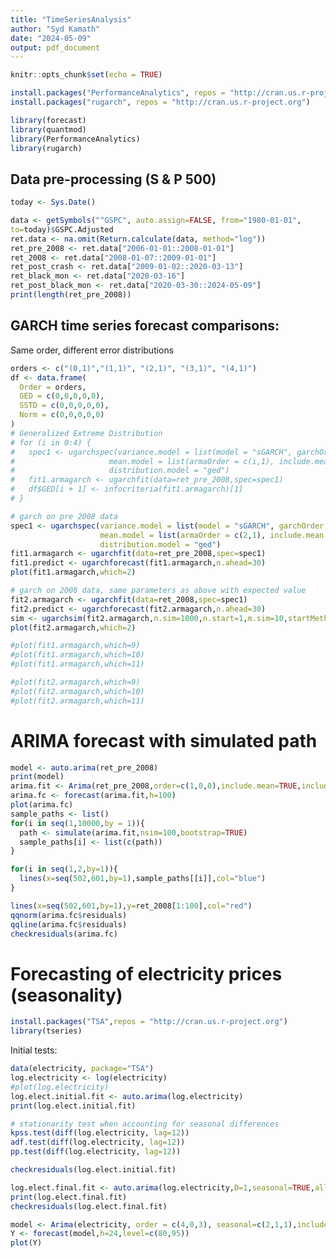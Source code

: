 ---
title: "TimeSeriesAnalysis"
author: "Syd Kamath"
date: "2024-05-09"
output: pdf_document
---

```{r setup, include=FALSE}
knitr::opts_chunk$set(echo = TRUE)
```

```{r message=FALSE}
install.packages("PerformanceAnalytics", repos = "http://cran.us.r-project.org")
install.packages("rugarch", repos = "http://cran.us.r-project.org")

library(forecast)
library(quantmod)
library(PerformanceAnalytics)
library(rugarch)
```

## Data pre-processing (S & P 500)

```{r}
today <- Sys.Date()

data <- getSymbols("^GSPC", auto.assign=FALSE, from="1980-01-01",
to=today)$GSPC.Adjusted
ret.data <- na.omit(Return.calculate(data, method="log"))
ret_pre_2008 <- ret.data["2006-01-01::2008-01-01"]
ret_2008 <- ret.data["2008-01-07::2009-01-01"]
ret_post_crash <- ret.data["2009-01-02::2020-03-13"]
ret_black_mon <- ret.data["2020-03-16"]
ret_post_black_mon <- ret.data["2020-03-30::2024-05-09"]
print(length(ret_pre_2008))
```

## GARCH time series forecast comparisons:

Same order, different error distributions

```{r}
orders <- c("(0,1)","(1,1)", "(2,1)", "(3,1)", "(4,1)") 
df <- data.frame(
  Order = orders,
  GED = c(0,0,0,0,0),
  SSTD = c(0,0,0,0,0),
  Norm = c(0,0,0,0,0)
)
# Generalized Extreme Distribution
# for (i in 0:4) {
#   spec1 <- ugarchspec(variance.model = list(model = "sGARCH", garchOrder = c(1,1)),
#                     mean.model = list(armaOrder = c(i,1), include.mean = TRUE),
#                     distribution.model = "ged")
#   fit1.armagarch <- ugarchfit(data=ret_pre_2008,spec=spec1)
#   df$GED[i + 1] <- infocriteria(fit1.armagarch)[1]
# }

# garch on pre 2008 data
spec1 <- ugarchspec(variance.model = list(model = "sGARCH", garchOrder = c(1,1)),
                    mean.model = list(armaOrder = c(2,1), include.mean = TRUE),
                    distribution.model = "ged")
fit1.armagarch <- ugarchfit(data=ret_pre_2008,spec=spec1)
fit1.predict <- ugarchforecast(fit1.armagarch,n.ahead=30)
plot(fit1.armagarch,which=2)

# garch on 2008 data, same parameters as above with expected value
fit2.armagarch <- ugarchfit(data=ret_2008,spec=spec1)
fit2.predict <- ugarchforecast(fit2.armagarch,n.ahead=30)
sim <- ugarchsim(fit2.armagarch,n.sim=1000,n.start=1,m.sim=10,startMethod="sample")
plot(fit2.armagarch,which=2)

#plot(fit1.armagarch,which=9)
#plot(fit1.armagarch,which=10)
#plot(fit1.armagarch,which=11)

#plot(fit2.armagarch,which=9)
#plot(fit2.armagarch,which=10)
#plot(fit2.armagarch,which=11)
```

# ARIMA forecast with simulated path

```{r}
model <- auto.arima(ret_pre_2008)
print(model)
arima.fit <- Arima(ret_pre_2008,order=c(1,0,0),include.mean=TRUE,include.drift = TRUE)
arima.fc <- forecast(arima.fit,h=100)
plot(arima.fc)
sample_paths <- list()
for(i in seq(1,10000,by = 1)){
  path <- simulate(arima.fit,nsim=100,bootstrap=TRUE)
  sample_paths[i] <- list(c(path))
}

for(i in seq(1,2,by=1)){
  lines(x=seq(502,601,by=1),sample_paths[[i]],col="blue")
}

lines(x=seq(502,601,by=1),y=ret_2008[1:100],col="red")
qqnorm(arima.fc$residuals)
qqline(arima.fc$residuals)
checkresiduals(arima.fc)
```

# Forecasting of electricity prices (seasonality)

```{r message=FALSE, warning=FALSE}
install.packages("TSA",repos = "http://cran.us.r-project.org")
library(tseries)
```

Initial tests:

```{r}
data(electricity, package="TSA")
log.electricity <- log(electricity)
#plot(log.electricity)
log.elect.initial.fit <- auto.arima(log.electricity)
print(log.elect.initial.fit)

# stationarity test when accounting for seasonal differences
kpss.test(diff(log.electricity, lag=12))
adf.test(diff(log.electricity, lag=12))
pp.test(diff(log.electricity, lag=12))

checkresiduals(log.elect.initial.fit)
```

```{r}
log.elect.final.fit <- auto.arima(log.electricity,D=1,seasonal=TRUE,allowdrift=TRUE,allowmean=TRUE,max.P = 5, max.Q = 5,ic="aicc")
print(log.elect.final.fit)
checkresiduals(log.elect.final.fit)
```

```{r}
model <- Arima(electricity, order = c(4,0,3), seasonal=c(2,1,1),include.mean=TRUE,include.drift=TRUE)
Y <- forecast(model,h=24,level=c(80,95))
plot(Y)
```
